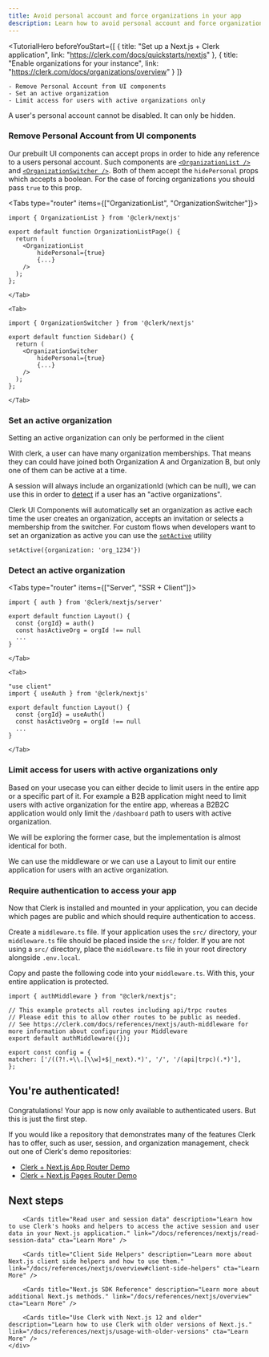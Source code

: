 ```yaml
---
title: Avoid personal account and force organizations in your app
description: Learn how to avoid personal account and force organizations in your app
---
```


<TutorialHero
    beforeYouStart={[
        {
            title: "Set up a Next.js + Clerk application",
            link: "https://clerk.com/docs/quickstarts/nextjs"
        },
        {
            title: "Enable organizations for your instance",
            link: "https://clerk.com/docs/organizations/overview"
        }
    ]}
>
    - Remove Personal Account from UI components
    - Set an active organization
    - Limit access for users with active organizations only
</TutorialHero>

<Callout type="info">
    A user's personal account cannot be disabled. It can only be hidden.
</Callout>

<Steps>

### Remove Personal Account from UI components

Our prebuilt UI components can accept props in order to hide any reference to a users personal account. Such components are [`<OrganizationList />`](/docs/components/organization/organization-list) and [`<OrganizationSwitcher />`](/docs/components/organization/organization-switcher). Both of them accept the `hidePersonal` props which accepts a boolean. For the case of forcing organizations you should pass `true` to this prop.

<Tabs type="router" items={["OrganizationList", "OrganizationSwitcher"]}>
    <Tab>
```tsx
import { OrganizationList } from '@clerk/nextjs'

export default function OrganizationListPage() {
  return (
    <OrganizationList
        hidePersonal={true}
        {...}
    />
  );
};
```
    </Tab>

    <Tab>
```tsx
import { OrganizationSwitcher } from '@clerk/nextjs'

export default function Sidebar() {
  return (
    <OrganizationSwitcher
        hidePersonal={true}
        {...}
    />
  );
};
```
    </Tab>
</Tabs>

### Set an active organization

<Callout type="info">
    Setting an active organization can only be performed in the client
</Callout>

With clerk, a user can have many organization memberships. That means they can could have joined both Organization A and Organization B, but only one of them can be active at a time.

A session will always include an organizationId (which can be null), we can use this in order to [detect](#) if a user has an "active organizations".

Clerk UI Components will automatically set an organization as active each time the user creates an organization, accepts an invitation or selects a membership from the switcher. For custom flows when developers want to set an organization as active you can use the [`setActive`](#) utility

```tsx
setActive({organization: 'org_1234'})
```

### Detect an active organization

<Tabs type="router" items={["Server", "SSR + Client"]}>
    <Tab>
```tsx
import { auth } from '@clerk/nextjs/server'

export default function Layout() {
  const {orgId} = auth()
  const hasActiveOrg = orgId !== null
  ...
}
```
    </Tab>

    <Tab>
```tsx
"use client"
import { useAuth } from '@clerk/nextjs'

export default function Layout() {
  const {orgId} = useAuth()
  const hasActiveOrg = orgId !== null
  ...
}
```
    </Tab>
</Tabs>


### Limit access for users with active organizations only

Based on your usecase you can either decide to limit users in the entire app or a specific part of it. For example a B2B application might need to limit users with active organization for the entire app, whereas a B2B2C application would only limit the `/dashboard` path to users with active organization.

We will be exploring the former case, but the implementation is almost identical for both.

We can use the middleware or we can use a Layout to limit our entire application for users with an active organization.


### Require authentication to access your app

Now that Clerk is installed and mounted in your application, you can decide which pages are public and which should require authentication to access.

Create a `middleware.ts` file. If your application uses the `src/` directory, your `middleware.ts` file should be placed inside the `src/` folder. If you are not using a `src/` directory, place the `middleware.ts` file in your root directory alongside `.env.local`.

Copy and paste the following code into your `middleware.ts`. With this, your entire application is protected.

```tsx filename="middleware.ts"
import { authMiddleware } from "@clerk/nextjs";

// This example protects all routes including api/trpc routes
// Please edit this to allow other routes to be public as needed.
// See https://clerk.com/docs/references/nextjs/auth-middleware for more information about configuring your Middleware
export default authMiddleware({});

export const config = {
matcher: ['/((?!.+\\.[\\w]+$|_next).*)', '/', '/(api|trpc)(.*)'],
};

```

</Steps>

## You're authenticated!

Congratulations! Your app is now only available to authenticated users. But this is just the first step.

If you would like a repository that demonstrates many of the features Clerk has to offer, such as user, session, and organization management, check out one of Clerk's demo repositories:

- [Clerk + Next.js App Router Demo](https://github.com/clerk/clerk-nextjs-demo-app-router)
- [Clerk + Next.js Pages Router Demo](https://github.com/clerk/clerk-nextjs-demo-pages-router)

## Next steps

<div className="container mx-auto my-4">
    <div className="grid grid-cols-1 gap-6 md:grid-cols-2">
        <Cards title="Create custom sign-up and sign-in pages" description="Learn how add custom sign-up and sign-in pages with Clerk components." link="/docs/references/nextjs/custom-signup-signin-pages" cta="Learn More" />

        <Cards title="Read user and session data" description="Learn how to use Clerk's hooks and helpers to access the active session and user data in your Next.js application." link="/docs/references/nextjs/read-session-data" cta="Learn More" />

        <Cards title="Client Side Helpers" description="Learn more about Next.js client side helpers and how to use them." link="/docs/references/nextjs/overview#client-side-helpers" cta="Learn More" />

        <Cards title="Next.js SDK Reference" description="Learn more about additional Next.js methods." link="/docs/references/nextjs/overview" cta="Learn More" />

        <Cards title="Use Clerk with Next.js 12 and older" description="Learn how to use Clerk with older versions of Next.js." link="/docs/references/nextjs/usage-with-older-versions" cta="Learn More" />
    </div>
</div>
